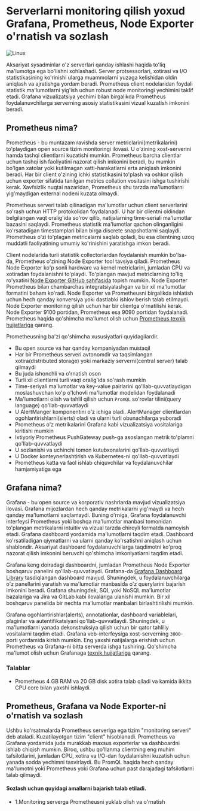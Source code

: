 
# Serverlarni monitoring qilish yoxud Grafana, Prometheus, Node Exporter o'rnatish va sozlash

![Linux](/images/article/monitoring/1.png)


Aksariyat sysadminlar o'z serverlari qanday ishlashi haqida to'liq ma'lumotga ega bo'lishni xohlashadi. Server protsessorlari, xotirasi va I/O statistikasining ko'rinishi ularga muammolarni yuzaga kelishidan oldin aniqlash va ajratishga yordam beradi. Prometheus client nodelaridan foydali statistik ma'lumotlarni yig'ish uchun robust node monitoringi yechimini taklif etadi. Grafana vizualizatsiya yechimi bilan birgalikda Prometheus foydalanuvchilarga serverning asosiy statistikasini vizual kuzatish imkonini beradi.

## Prometheus nima?

Prometheus - bu muntazam ravishda server metriclarini(metrikalarini) to'playdigan open source tizim monitoringi ilovasi. U o'zining xost-serverini hamda tashqi clientlarni kuzatishi mumkin. Prometheus barcha clientlar uchun tashqi ish faoliyatini nazorat qilish imkonini beradi, bu mumkin bo'lgan xatolar yoki kutilmagan xatti-harakatlarni erta aniqlash imkonini beradi. Har bir client o'zining ichki statistikasini to'plash va oshkor qilish uchun exporter sifatida tanilgan metrics collation vositasini ishga tushirishi kerak. Xavfsizlik nuqtai nazaridan, Prometheus shu tarzda ma'lumotlarni yig'maydigan external nodeni kuzata olmaydi.

Prometheus serveri talab qilinadigan ma'lumotlar uchun client serverlarini so'rash uchun HTTP protokolidan foydalanadi. U har bir clientni oldindan belgilangan vaqt oralig'ida so'rov qilib, natijalarning time-seriali ma'lumotlar bazasini saqlaydi. Prometheus statistik ma'lumotlar qachon olinganligini ko'rsatadigan timestamplari bilan birga discrete snapshotlarni saqlaydi. Prometheus o'zi to'plagan metricalarni saqlab qoladi, bu esa clientning uzoq muddatli faoliyatining umumiy ko'rinishini yaratishga imkon beradi.

Client nodelarida turli statistik collectorlardan foydalanish mumkin bo'lsa-da, Prometheus o'zining Node Exporter tool tavsiya qiladi. Prometheus Node Exporter ko'p sonli hardware va kernel metriclarini, jumladan CPU va xotiradan foydalanishni to'playdi. To'plangan mavjud metriclarning to'liq ro'yxatini [Node Exporter GitHub sahifasida](https://github.com/prometheus/node_exporter) topish mumkin. Node Exporter Prometheus bilan chambarchas integratsiyalashgan va bir xil ma'lumotlar formatini baham ko'radi. Node Exporter va Prometheusni birgalikda ishlatish uchun hech qanday konversiya yoki dastlabki ishlov berish talab etilmaydi. Node Exporter monitoring qilish uchun har bir clientga o'rnatilishi kerak. Node Exporter 9100 portidan, Prometheus esa 9090 portidan foydalanadi. Prometheus haqida qo'shimcha ma'lumot olish uchun [Prometheus texnik hujjatlariga](https://prometheus.io/docs/introduction/overview/) qarang.

Prometheusning ba'zi qo'shimcha xususiyatlari quyidagilardir.

* Bu open source va har qanday kompaniyadan mustaqil
* Har bir Prometheus serveri avtonomdir va taqsimlangan xotira(distributed storage) yoki markaziy serverni(central server) talab qilmaydi
* Bu juda ishonchli va o'rnatish oson
* Turli xil clientlarni turli vaqt oralig'ida so'rash mumkin
* Time-seriyali ma'lumotlar va key-value pairlarini qo'llab-quvvatlaydigan moslashuvchan ko'p o'lchovli ma'lumotlar modelidan foydalanadi
* Ma'lumotlarni olish va tahlil qilish uchun `PromQL` so'rovlar tilini(query language) qo'llab-quvvatlaydi
* U AlertManger komponentini o'z ichiga oladi. AlertManager clientlardan ogohlantirishlarni(slerts) oladi va ularni turli obunachilarga yuboradi
* Prometheus o'z metrikalarini Grafana kabi vizualizatsiya vositalariga kiritishi mumkin
* Ixtiyoriy Prometheus PushGateway push-ga asoslangan metrik to'plamni qo'llab-quvvatlaydi
* U sozlanishi va uchinchi tomon kutubxonalarini qo'llab-quvvatlaydi
* U Docker konteynerlashtirish va Kubernetes-ni qo'llab-quvvatlaydi
* Prometheus katta va faol ishlab chiquvchilar va foydalanuvchilar hamjamiyatiga ega

## Grafana nima?

Grafana - bu open source va korporativ nashrlarda mavjud vizualizatsiya ilovasi. Grafana mijozlardan hech qanday metrikalarni yig'maydi va hech qanday ma'lumotlarni saqlamaydi. Buning o'rniga, Grafana foydalanuvchi interfeysi Prometheus yoki boshqa ma'lumotlar manbasi tomonidan to'plangan metrikalarni intuitiv va vizual tarzda chiroyli formatda namoyish etadi. Grafana dashboard yordamida ma'lumotlarni taqdim etadi. Dashboard ko'rsatiladigan qiymatlarni va ularni qanday ko'rsatishni aniqlash uchun shablondir. Aksariyat dashboard foydalanuvchilarga taqdimotni ko'proq nazorat qilish imkonini beruvchi qo'shimcha imkoniyatlarni taqdim etadi.

Grafana keng doiradagi dashboardni, jumladan Prometheus Node Exporter boshqaruv panelini qo'llab-quvvatlaydi. Grafana-da  [Grafana Dashboard Library](https://grafana.com/grafana/dashboards/) tasdiqlangan dashboard mavjud. Shuningdek, u foydalanuvchilarga o'z panellarini yaratish va ma'lumotlar manbasida o'z querylarini bajarish imkonini beradi. Grafana shuningdek, SQL yoki NoSQL ma'lumotlar bazalariga va Jira va GitLab kabi ilovalariga ulanishi mumkin. Bir xil boshqaruv panelida bir nechta ma'lumotlar manbalari birlashtirilishi mumkin.


Grafana ogohlantirishlar(alerts), annotationlar, dashboard variablelari, plaginlar va autentifikatsiyani qo'llab-quvvatlaydi. Shuningdek, u ma'lumotlarni yanada dekonstruksiya qilish uchun bir qator tahliliy vositalarni taqdim etadi. Grafana veb-interfeysiga xost-serverning `3000`-porti yordamida kirish mumkin. Eng yaxshi natijalarga erishish uchun Prometheus va Grafana-ni bitta serverda ishga tushiring. Qo'shimcha ma'lumot olish uchun Grafanaga [texnik hujjatlariga](https://grafana.com/docs/grafana/latest/introduction/) qarang.


### Talablar
* Prometheus 4 GB RAM va 20 GB disk xotira talab qiladi va kamida ikkita CPU core bilan yaxshi ishlaydi.


## Prometheus, Grafana va Node Exporter-ni o'rnatish va sozlash

Ushbu ko'rsatmalarda Prometheus serveriga ega tizim "monitoring serveri" deb ataladi. Kuzatilayotgan tizim "client" hisoblanadi. Prometheus va Grafana yordamida juda murakkab maxsus exporterlar va dashboardni ishlab chiqish mumkin. Biroq, ushbu qo'llanma clientning eng muhim tafsilotlarini, jumladan CPU, xotira va I/O-dan foydalanishni kuzatish uchun yanada sodda yechimni tasvirlaydi. Bu PromQL haqida hech qanday ma'lumotni yoki Prometheus yoki Grafana uchun past darajadagi tafsilotlarni talab qilmaydi.

#### Sozlash uchun quyidagi amallarni bajarish talab etiladi.

* 1.Monitoring serverga Prometheusni yuklab olish va o'rnatish